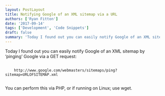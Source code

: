 ```yaml
---
layout: PostLayout
title: Notifying Google of an XML sitemap via a URL
authors: ['Ryan Fitton']
date: '2017-09-14'
tags: ['Development', 'Code Snippets']
draft: false
summary: 'Today I found out you can easily notify Google of an XML sitemap by &amp;#8216;pinging&amp;#8217; Google via a GET request: http://www.google.com/webmasters/sitemaps/ping?sitemap=URLOFSITEMAP.xml You can perform this via PHP, or if running on Linux; use wget.'
---
```


<p>
  Today I found out you can easily notify Google of an XML sitemap by &#8216;pinging&#8217; Google
  via a GET request:
</p>
<pre class="language-markup">
  <code class="language-markup">
    http://www.google.com/webmasters/sitemaps/ping?sitemap=URLOFSITEMAP.xml
  </code>
</pre>
<p>You can perform this via PHP, or if running on Linux; use wget.</p>
